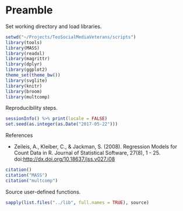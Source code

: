 # Preamble

Set working directory and load libraries.

```r
setwd("~/Projects/TeoSocialMediaVeterans/scripts")
library(tools)
library(MASS)
library(readxl)
library(magrittr)
library(dplyr)
library(ggplot2)
theme_set(theme_bw())
library(svglite)
library(knitr)
library(broom)
library(multcomp)
```

Reproducibility steps.

```r
sessionInfo() %>% print(locale = FALSE)
set.seed(as.integer(as.Date("2017-05-22")))
```

References

* Zeileis, A., Kleiber, C., & Jackman, S. (2008). Regression Models for Count Data in R. Journal of Statistical Software, 27(8), 1 - 25. doi:[http://dx.doi.org/10.18637/jss.v027.i08](http://dx.doi.org/10.18637/jss.v027.i08)

```r
citation()
citation("MASS")
citation("multcomp")
```

Source user-defined functions.

```r
sapply(list.files("../lib", full.names = TRUE), source)
```
